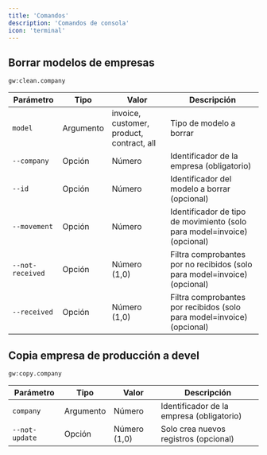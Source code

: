 ```yaml
---
title: 'Comandos'
description: 'Comandos de consola'
icon: 'terminal'
---
```


## Borrar modelos de empresas

`gw:clean.company`

| Parámetro        | Tipo      | Valor                                     | Descripción                                                               |
|------------------|-----------|-------------------------------------------|---------------------------------------------------------------------------|
| `model`          | Argumento | invoice, customer, product, contract, all | Tipo de modelo a borrar                                                   |
| `--company`      | Opción    | Número                                    | Identificador de la empresa (obligatorio)                                 |
| `--id`           | Opción    | Número                                    | Identificador del modelo a borrar (opcional)                              |
| `--movement`     | Opción    | Número                                    | Identificador de tipo de movimiento (solo para model=invoice) (opcional)  |
| `--not-received` | Opción    | Número (1,0)                              | Filtra comprobantes por no recibidos (solo para model=invoice) (opcional) |
| `--received`     | Opción    | Número (1,0)                              | Filtra comprobantes por recibidos (solo para model=invoice) (opcional)    |

## Copia empresa de producción a devel

`gw:copy.company`

| Parámetro      | Tipo      | Valor        | Descripción                               |
|----------------|-----------|--------------|-------------------------------------------|
| `company`      | Argumento | Número       | Identificador de la empresa (obligatorio) |
| `--not-update` | Opción    | Número (1,0) | Solo crea nuevos registros (opcional)     |

